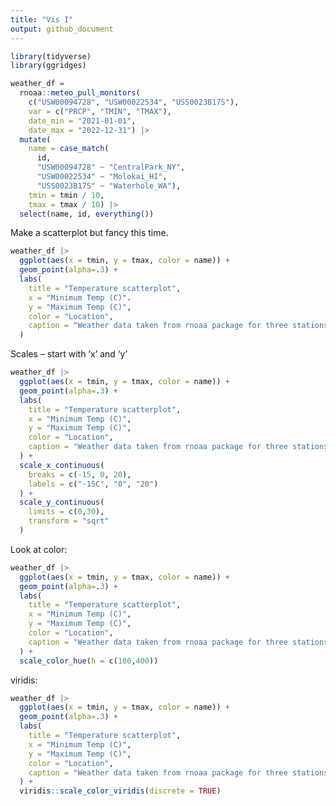 ```yaml
---
title: "Vis I"
output: github_document
---
```


```r
library(tidyverse)
library(ggridges)
```

```r
weather_df = 
  rnoaa::meteo_pull_monitors(
    c("USW00094728", "USW00022534", "USS0023B17S"),
    var = c("PRCP", "TMIN", "TMAX"), 
    date_min = "2021-01-01",
    date_max = "2022-12-31") |>
  mutate(
    name = case_match(
      id, 
      "USW00094728" ~ "CentralPark_NY", 
      "USW00022534" ~ "Molokai_HI",
      "USS0023B17S" ~ "Waterhole_WA"),
    tmin = tmin / 10,
    tmax = tmax / 10) |>
  select(name, id, everything())
```


Make a scatterplot but fancy this time.

```r
weather_df |>
  ggplot(aes(x = tmin, y = tmax, color = name)) + 
  geom_point(alpha=.3) +
  labs(
    title = "Temperature scatterplot",
    x = "Minimum Temp (C)".
    y = "Maximum Temp (C)",
    color = "Location",
    caption = "Weather data taken from rnoaa package for three stations."
  )
```

Scales -- start with 'x' and 'y' 

```r
weather_df |>
  ggplot(aes(x = tmin, y = tmax, color = name)) + 
  geom_point(alpha=.3) +
  labs(
    title = "Temperature scatterplot",
    x = "Minimum Temp (C)",
    y = "Maximum Temp (C)",
    color = "Location",
    caption = "Weather data taken from rnoaa package for three stations."
  ) + 
  scale_x_continuous(
    breaks = c(-15, 0, 20),
    labels = c("-15C", "0", "20")
  ) + 
  scale_y_continuous(
    limits = c(0,30),
    transform = "sqrt"
  )
```

Look at color: 

```r
weather_df |>
  ggplot(aes(x = tmin, y = tmax, color = name)) + 
  geom_point(alpha=.3) +
  labs(
    title = "Temperature scatterplot",
    x = "Minimum Temp (C)",
    y = "Maximum Temp (C)",
    color = "Location",
    caption = "Weather data taken from rnoaa package for three stations."
  ) + 
  scale_color_hue(h = c(100,400)) 
```


viridis:

```r
weather_df |>
  ggplot(aes(x = tmin, y = tmax, color = name)) + 
  geom_point(alpha=.3) +
  labs(
    title = "Temperature scatterplot",
    x = "Minimum Temp (C)",
    y = "Maximum Temp (C)",
    color = "Location",
    caption = "Weather data taken from rnoaa package for three stations."
  ) + 
  viridis::scale_color_viridis(discrete = TRUE)
```

